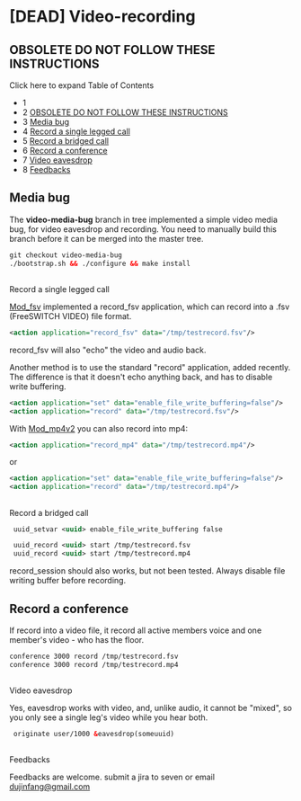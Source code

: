 
# \[DEAD\] Video-recording 

 

## 

## **OBSOLETE DO NOT FOLLOW THESE INSTRUCTIONS**

  
Click here to expand Table of Contents

* 1 [](#-freeswitch--dead-video-recording-)
* 2 [OBSOLETE DO NOT FOLLOW THESE INSTRUCTIONS](#obsolete-do-not-follow-these-instructions)
* 3 [Media bug](#-freeswitch--dead-video-recording-)
* 4 [Record a single legged call](#-freeswitch--dead-video-recording-)
* 5 [Record a bridged call](#-freeswitch--dead-video-recording-)
* 6 [Record a conference](#record-a-conference)
* 7 [Video eavesdrop](#-freeswitch--dead-video-recording-)
* 8 [Feedbacks](#-freeswitch--dead-video-recording-)

## Media bug

The **video-media-bug** branch in tree implemented a simple video media bug, for video eavesdrop and recording. You need to manually build this branch before it can be merged into the master tree.

```xml
git checkout video-media-bug
./bootstrap.sh && ./configure && make install
```

##   
Record a single legged call

[Mod\_fsv](../Modules/mod_fsv_6587435.mdx#about) implemented a record\_fsv application, which can record into a .fsv (FreeSWITCH VIDEO) file format.

```xml
<action application="record_fsv" data="/tmp/testrecord.fsv"/>
```

record\_fsv will also "echo" the video and audio back.

Another method is to use the standard "record" application, added recently. The difference is that it doesn't echo anything back, and has to disable write buffering.

```xml
<action application="set" data="enable_file_write_buffering=false"/>
<action application="record" data="/tmp/testrecord.fsv"/>
```

With [Mod\_mp4v2](../Modules/mod_mp4v2_13173920.mdx#about) you can also record into mp4:

```xml
<action application="record_mp4" data="/tmp/testrecord.mp4"/>
```

or

```xml
<action application="set" data="enable_file_write_buffering=false"/>
<action application="record" data="/tmp/testrecord.mp4"/>
```

##   
Record a bridged call

```xml
 uuid_setvar <uuid> enable_file_write_buffering false

 uuid_record <uuid> start /tmp/testrecord.fsv
 uuid_record <uuid> start /tmp/testrecord.mp4
```

record\_session should also works, but not been tested. Always disable file writing buffer before recording.

## Record a conference

If record into a video file, it record all active members voice and one member's video - who has the floor.

```xml
conference 3000 record /tmp/testrecord.fsv
conference 3000 record /tmp/testrecord.mp4
```

##   
Video eavesdrop

Yes, eavesdrop works with video, and, unlike audio, it cannot be "mixed", so you only see a single leg's video while you hear both.

```xml
 originate user/1000 &eavesdrop(someuuid)
```

##   
Feedbacks

Feedbacks are welcome. submit a jira to seven or email [dujinfang@gmail.com](mailto:dujinfang@gmail.com)


